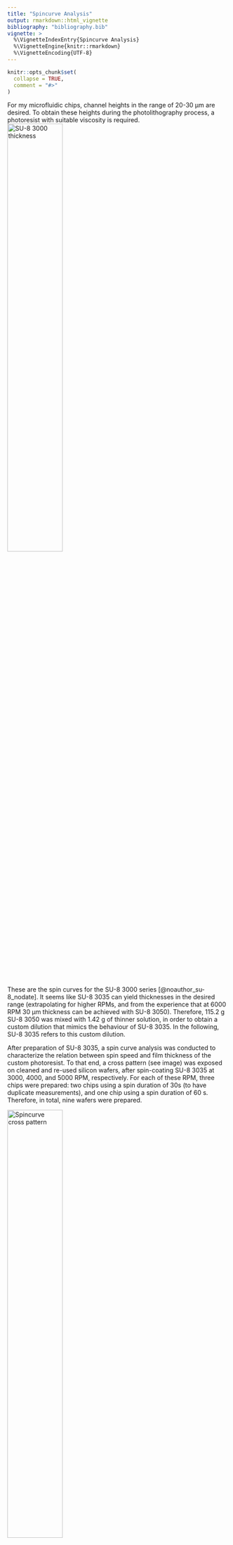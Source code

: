 ```yaml
---
title: "Spincurve Analysis"
output: rmarkdown::html_vignette
bibliography: "bibliography.bib"
vignette: >
  %\VignetteIndexEntry{Spincurve Analysis}
  %\VignetteEngine{knitr::rmarkdown}
  %\VignetteEncoding{UTF-8}
---
```


```r
knitr::opts_chunk$set(
  collapse = TRUE,
  comment = "#>"
)
```


For my microfluidic chips, channel heights in the range of 20-30 µm are desired.
To obtain these heights during the photolithography process, a photoresist with suitable viscosity is required.
![SU-8 3000 thickness](images/001_su8_3000_spincurves.png){ width=50% }

These are the spin curves for the SU-8 3000 series [@noauthor_su-8_nodate].
It seems like SU-8 3035 can yield thicknesses in the desired range (extrapolating for higher RPMs, and from the experience that at 6000 RPM 30 µm thickness can be achieved with SU-8 3050).
Therefore, 115.2 g SU-8 3050 was mixed with 1.42 g of thinner solution, in order to obtain a custom dilution that mimics the behaviour of SU-8 3035.
In the following, SU-8 3035 refers to this custom dilution.

After preparation of SU-8 3035, a spin curve analysis was conducted to characterize the relation between spin speed and film thickness of the custom photoresist.
To that end, a cross pattern (see image) was exposed on cleaned and re-used silicon wafers, after spin-coating SU-8 3035 at 3000, 4000, and 5000 RPM, respectively.
For each of these RPM, three chips were prepared: two chips using a spin duration of 30s (to have duplicate measurements), and one chip using a spin duration of 60 s.
Therefore, in total, nine wafers were prepared.

![Spincurve cross pattern](images/004_spincurve_cross_pattern_traces.png){ width=50% }
![Spincurve cross pattern](images/003_spincurve_cross_pattern_zoom.png){ width=50% }

After photolithography, the resulting height profiles were measured using a Dektak profilometer.
Unfortunately, when measuring over long distances with this machine, measurements are drifting away from the reference level quite significantly, which necessitates a correction before data evalutation.
Therefore, the cross structure exposed on the wafer includes repeated gaps in order to pick up the zero-level along the entire wafer.

For each wafer, four traces were measured: top-to-bottom, left-to-right, bottom-to-top, and right-to-left (see figure).
This results in duplicate measurements for all the structures.

In this vignette, the post-processing and drift correction of the Dektak data will be carried out.
This includes:

- reading in CSV files,
- recognition of the reference level segments,
- drift correction,
- averaging of duplicate measurements,
- interpolation of height profiles between the gaps in the structure.



```r
library(masterthesis)
```





## References

